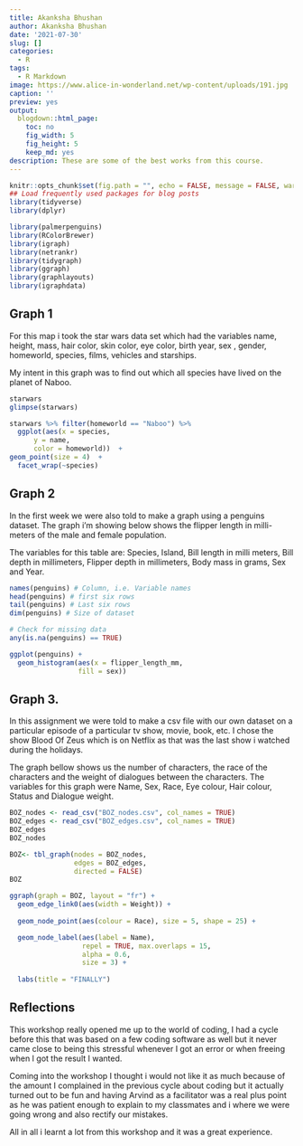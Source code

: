 ```yaml
---
title: Akanksha Bhushan
author: Akanksha Bhushan
date: '2021-07-30'
slug: []
categories:
  - R
tags:
  - R Markdown
image: https://www.alice-in-wonderland.net/wp-content/uploads/191.jpg
caption: ''
preview: yes
output:
  blogdown::html_page:
    toc: no
    fig_width: 5
    fig_height: 5
    keep_md: yes
description: These are some of the best works from this course.
---
```



```r
knitr::opts_chunk$set(fig.path = "", echo = FALSE, message = FALSE, warning = FALSE)
## Load frequently used packages for blog posts
library(tidyverse)
library(dplyr) 

library(palmerpenguins)
library(RColorBrewer)
library(igraph)
library(netrankr)
library(tidygraph)
library(ggraph)
library(graphlayouts)
library(igraphdata)
```

## Graph 1

 For this map i took the star wars data set which had the variables name, height, mass, hair color, skin color, eye color, birth year, sex , gender, homeworld, species, films, vehicles and starships.

 My intent in this graph was to find out which all species have lived on the planet of Naboo. 
 
```r
starwars
glimpse(starwars)
```

```r
starwars %>% filter(homeworld == "Naboo") %>%
  ggplot(aes(x = species,
      y = name,
      color = homeworld))  +  
geom_point(size = 4)  +
  facet_wrap(~species) 
```

## Graph 2

In the first week we were also told to make a graph using a penguins dataset. The graph i'm showing below shows the flipper length in milli-meters of the male and female population.

The variables for this table are: Species, Island, Bill length in milli meters, Bill depth in millimeters, Flipper depth in millimeters, Body mass in grams, Sex and Year.
 
```r
names(penguins) # Column, i.e. Variable names
head(penguins) # first six rows
tail(penguins) # Last six rows
dim(penguins) # Size of dataset

# Check for missing data
any(is.na(penguins) == TRUE)
```

```r
ggplot(penguins) + 
  geom_histogram(aes(x = flipper_length_mm,
                 fill = sex))
```

## Graph 3.

In this assignment we were told to make a csv file with our own dataset on a particular episode of a particular tv show, movie, book, etc. I chose the show Blood Of Zeus which is on Netflix as that was the last show i watched during the holidays. 

The graph bellow shows us the number of characters, the race of the characters and the weight of dialogues between the characters. The variables for this graph were Name, Sex, Race, Eye colour, Hair colour, Status and Dialogue weight.



```r
BOZ_nodes <- read_csv("BOZ_nodes.csv", col_names = TRUE)
BOZ_edges <- read_csv("BOZ_edges.csv", col_names = TRUE)
BOZ_edges
BOZ_nodes
```
```r
BOZ<- tbl_graph(nodes = BOZ_nodes, 
                edges = BOZ_edges, 
                directed = FALSE)
BOZ
```



```r
ggraph(graph = BOZ, layout = "fr") +
  geom_edge_link0(aes(width = Weight)) +
  
  geom_node_point(aes(colour = Race), size = 5, shape = 25) +

  geom_node_label(aes(label = Name),
                  repel = TRUE, max.overlaps = 15,
                  alpha = 0.6,
                  size = 3) +
  
  labs(title = "FINALLY")
```


## Reflections

This workshop really opened me up to the world of coding, I had a cycle before this that was based on a few coding software as well but it never came close to being this stressful whenever I got an error or when freeing when I got the result I wanted. 

Coming into the workshop I thought i would not like it as much because of the amount I complained in the previous cycle about coding but it actually turned out to be fun and having Arvind as a facilitator was a real plus point as he was patient enough to explain to my classmates and i where we were going wrong and also rectify our mistakes. 

All in all i learnt a lot from this workshop and it was a great experience.
